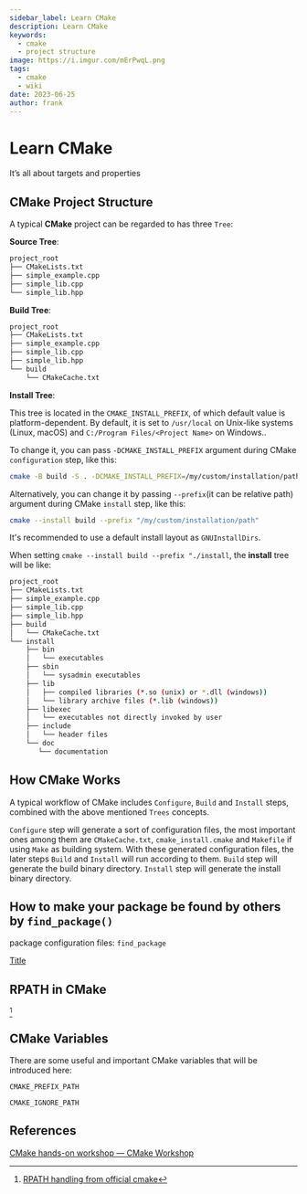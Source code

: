 ```yaml
---
sidebar_label: Learn CMake
description: Learn CMake
keywords:
  - cmake
  - project structure
image: https://i.imgur.com/mErPwqL.png
tags:
  - cmake
  - wiki
date: 2023-06-25
author: frank
---
```


# Learn CMake

It’s all about targets and properties

<!--truncate-->

## CMake Project Structure

A typical **CMake** project can be regarded to has three `Tree`:

**Source Tree**:

```sh
project_root
├── CMakeLists.txt
├── simple_example.cpp
├── simple_lib.cpp
└── simple_lib.hpp
```

**Build Tree**:

```sh
project_root
├── CMakeLists.txt
├── simple_example.cpp
├── simple_lib.cpp
├── simple_lib.hpp
└── build
    └── CMakeCache.txt
```

**Install Tree**:

This tree is located in the `CMAKE_INSTALL_PREFIX`, of which default value is platform-dependent. By default, it is set to `/usr/local` on Unix-like systems (Linux, macOS) and `C:/Program Files/<Project Name>` on Windows..

To change it, you can pass `-DCMAKE_INSTALL_PREFIX` argument during CMake `configuration` step, like this:

```sh
cmake -B build -S . -DCMAKE_INSTALL_PREFIX=/my/custom/installation/path
```

Alternatively, you can change it by passing `--prefix`(it can be relative path) argument during CMake `install` step, like this:

```sh
cmake --install build --prefix "/my/custom/installation/path"
```

It's recommended to use a default install layout as `GNUInstallDirs`.

When setting `cmake --install build --prefix "./install`, the **install** tree will be like:

```sh
project_root
├── CMakeLists.txt
├── simple_example.cpp
├── simple_lib.cpp
├── simple_lib.hpp
├── build
│   └── CMakeCache.txt
└── install
    ├── bin
    │   └── executables
    ├── sbin
    │   └── sysadmin executables
    ├── lib
    │   ├── compiled libraries (*.so (unix) or *.dll (windows))
    │   └── library archive files (*.lib (windows))
    ├── libexec
    │   └── executables not directly invoked by user
    ├── include
    │   └── header files
    └── doc
       └── documentation
```

## How CMake Works

A typical workflow of CMake includes `Configure`, `Build` and `Install` steps, combined with the above mentioned `Trees` concepts.

`Configure` step will generate a sort of configuration files, the most important ones among them are `CMakeCache.txt`, `cmake_install.cmake` and `Makefile` if using `Make` as building system. With these generated configuration files, the later steps `Build` and `Install` will run according to them.
`Build` step will generate the build binary directory.
`Install` step will generate the install binary directory.

## How to make your package be found by others by `find_package()`

package configuration files: `find_package`

[Title](https://cmake.org/cmake/help/latest/guide/importing-exporting/index.html#importing-targets)

## RPATH in CMake

[^rpath]

## CMake Variables

There are some useful and important CMake variables that will be introduced here:

`CMAKE_PREFIX_PATH`

`CMAKE_IGNORE_PATH`

## References

[CMake hands-on workshop — CMake Workshop](https://enccs.github.io/cmake-workshop/)
[^rpath]: [RPATH handling from official cmake](https://gitlab.kitware.com/cmake/community/-/wikis/doc/cmake/RPATH-handling)
